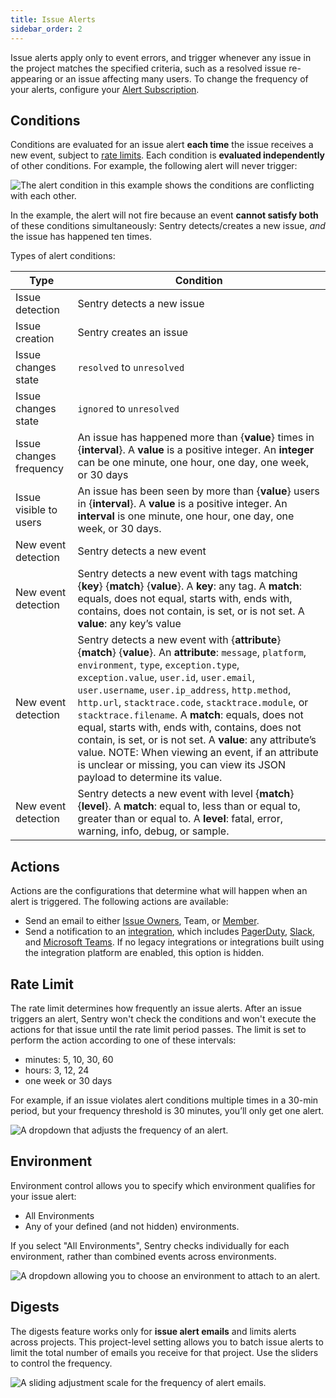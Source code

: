 ```yaml
---
title: Issue Alerts
sidebar_order: 2
---
```


Issue alerts apply only to event errors, and trigger whenever any issue in the project matches the specified criteria, such as a resolved issue re-appearing or an issue affecting many users. To change the frequency of your alerts, configure your [Alert Subscription](/product/alerts-notifications/alert-subscription/).

## Conditions

Conditions are evaluated for an issue alert **each time** the issue receives a new event, subject to [rate limits](/product/alerts-notifications/alerts/#rate-limit). Each condition is **evaluated independently** of other conditions. For example, the following alert will never trigger:

![The alert condition in this example shows the conditions are conflicting with each other.](alert-conditions2.png)

In the example, the alert will not fire because an event **cannot satisfy both** of these conditions simultaneously: Sentry detects/creates a new issue, _and_ the issue has happened ten times.

Types of alert conditions:

| Type | Condition |
| -- | -- |
| Issue detection | Sentry detects a new issue |
| Issue creation | Sentry creates an issue |
| Issue changes state | `resolved` to `unresolved` |
| Issue changes state | `ignored` to `unresolved` |
| Issue changes frequency | An issue has happened more than {**value**} times in {**interval**}. A **value** is a positive integer. An **integer** can be one minute, one hour, one day, one week, or 30 days |
| Issue visible to users | An issue has been seen by more than {**value**} users in {**interval**}. A **value** is a positive integer. An **interval** is one minute, one hour, one day, one week, or 30 days. |
| New event detection | Sentry detects a new event |
| New event detection | Sentry detects a new event with tags matching {**key**} {**match**} {**value**}. A **key**: any tag. A **match**: equals, does not equal, starts with, ends with, contains, does not contain, is set, or is not set. A **value**: any key’s value |
| New event detection | Sentry detects a new event with {**attribute**} {**match**} {**value**}. An **attribute**: `message`, `platform`, `environment`, `type`, `exception.type`, `exception.value`, `user.id`, `user.email`, `user.username`, `user.ip_address`, `http.method`, `http.url`, `stacktrace.code`, `stacktrace.module`, or `stacktrace.filename`. A **match**: equals, does not equal, starts with, ends with, contains, does not contain, is set, or is not set. A **value**: any attribute’s value. NOTE: When viewing an event, if an attribute is unclear or missing, you can view its JSON payload to determine its value. |
| New event detection | Sentry detects a new event with level {**match**} {**level**}. A **match**: equal to, less than or equal to, greater than or equal to. A **level**: fatal, error, warning, info, debug, or sample. |

## Actions

Actions are the configurations that determine what will happen when an alert is triggered. The following actions are available:

- Send an email to either [Issue Owners](/product/error-monitoring/issue-owners/), Team, or [Member](/accounts/membership/#member).
- Send a notification to an [integration](/product/integrations/), which includes [PagerDuty](/product/integrations/integrations/pagerduty/), [Slack](/product/integrations/integrations/slack/), and [Microsoft Teams](/product/integrations/integrations/msteams/). If no legacy integrations or integrations built using the integration platform are enabled, this option is hidden.

## Rate Limit

The rate limit determines how frequently an issue alerts. After an issue triggers an alert, Sentry won't check the conditions and won't execute the actions for that issue until the rate limit period passes. The limit is set to perform the action according to one of these intervals:

- minutes: 5, 10, 30, 60
- hours: 3, 12, 24
- one week or 30 days

For example, if an issue violates alert conditions multiple times in a 30-min period, but your frequency threshold is 30 minutes, you’ll only get one alert.

![A dropdown that adjusts the frequency of an alert.](alert_frequency.png)

## Environment

Environment control allows you to specify which environment qualifies for your issue alert:

- All Environments
- Any of your defined (and not hidden) environments.

If you select "All Environments", Sentry checks individually for each environment, rather than combined events across environments.

![A dropdown allowing you to choose an environment to attach to an alert.](alert_environment.png)

## Digests

The digests feature works only for **issue alert emails** and limits alerts across projects. This project-level setting allows you to batch issue alerts to limit the total number of emails you receive for that project. Use the sliders to control the frequency.

![A sliding adjustment scale for the frequency of alert emails.](alert_digest.png)
